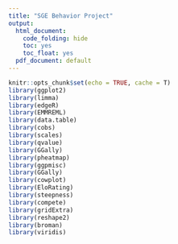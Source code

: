 ```yaml
---
title: "SGE Behavior Project"
output:
  html_document:
    code_folding: hide
    toc: yes
    toc_float: yes
  pdf_document: default
---
```


```r
knitr::opts_chunk$set(echo = TRUE, cache = T)
library(ggplot2)
library(limma)
library(edgeR)
library(EMMREML)
library(data.table)
library(cobs)
library(scales)
library(qvalue)
library(GGally)
library(pheatmap)
library(ggpmisc)
library(GGally)
library(cowplot)
library(EloRating)
library(steepness)
library(compete)
library(gridExtra)
library(reshape2)
library(broman)
library(viridis)
```
